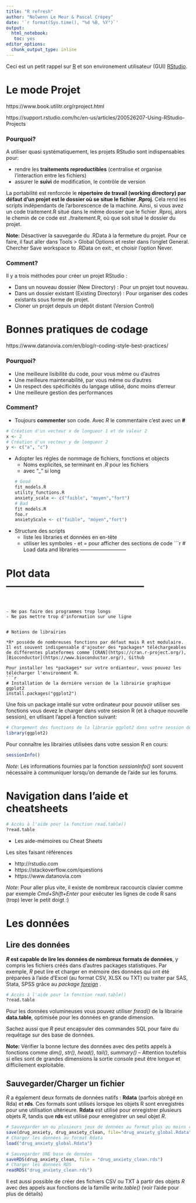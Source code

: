 ```yaml
---
title: "R refresh"
author: "Nolwenn Le Meur & Pascal Crépey"
date: '`r format(Sys.time(), "%d %B, %Y")`'
output: 
  html_notebook:
   toc: yes
editor_options: 
  chunk_output_type: inline
---
```


Ceci est un petit rappel sur [R](https://cran.r-project.org) et son environement utilisateur (GUI) [RStudio](https://rstudio.org).

# Le mode Projet

 https://www.book.utilitr.org/rproject.html
 
 https://support.rstudio.com/hc/en-us/articles/200526207-Using-RStudio-Projects
 
 
### Pourquoi?

A utiliser quasi systématiquement, les projets RStudio sont indispensables pour:

- rendre les **traitements reproductibles** (centralise et organise l'interaction entre les fichiers)
- assurer le **suivi** de modification, le contrôle de version


La portabilité est renforcée le **répertoire de travail (working directory) par défaut d’un projet est le dossier où se situe le fichier .Rproj**. Cela rend les scripts indépendants de l’arborescence de la machine. Ainsi, si vous avez un code traitement.R situé dans le même dossier que le fichier .Rproj, alors le chemin de ce code est ./traitement.R, où que soit situé le dossier du projet.

**Note:**
Désactiver la sauvegarde du .RData à la fermeture du projet. Pour ce faire, il faut aller dans Tools > Global Options et rester dans l’onglet General. Chercher Save workspace to .RData on exit:, et choisir l’option Never.

### Comment?

Il y a trois méthodes pour créer un projet RStudio :

- Dans un nouveau dossier (New Directory) : Pour un projet tout nouveau.
- Dans un dossier existant (Existing Directory) : Pour organiser des codes existants sous forme de projet.
- Cloner un projet depuis un dépôt distant (Version Control)

# Bonnes pratiques de codage

https://www.datanovia.com/en/blog/r-coding-style-best-practices/

### Pourquoi?

- Une meilleure lisibilité du code, pour vous même ou d'autres
- Une meilleure maintenabilité, par vous même ou d'autres
- Un respect des spécificités du langage utilisé, donc moins d'erreur
- Une meilleure gestion des performances

### Comment?

- Toujours **commenter** son code. Avec *R* le commentaire c'est avec un **#**

```r
# Création d'un vecteur x de longueur 1 et de valeur 2
x <- 2
# Création d'un vecteur y de longueur 2 
y <- c("a", "c")
```

- Adopter les régles de nommage de fichiers, fonctions et objects
  - Noms explicites, se terminant en *.R* pour les fichiers 
  - avec "_" si long
```r
# Good
fit_models.R
utility_functions.R
anxiety_scale <- c("faible", "moyen","fort")
# Bad
fit models.R
foo.r
anxietyScale <- c("faible", "moyen","fort")
```

- Structure des scripts
  - liste les libraries et données en en-tête
  - utiliser les symboles - et = pour afficher des sections de code
```r
# Load data and libraries ---------------------------

# Plot data -----------------------------------------
```


- Ne pas faire des programmes trop longs
- Ne pas mettre trop d'information sur une ligne 


# Notions de librairies

*R* possède de nombreuses fonctions par défaut mais R est modulaire. Il est souvent indispensable d'ajouter des *packages* téléchargeables de différentes plateformes comme [CRAN](https://cran.r-project.org/), [Bioconductor](https://www.bioconductor.org/), Github

Pour installer les *packages* sur votre ordianteur, vous pouvez les télécharger l'environment R.
```r
# Installation de la dernière version de la librairie graphique ggplot2
install.packages("ggplot2")
```

Une fois un package intallé sur votre ordinateur pour pouvoir utiliser ses fonctions vous devez le charger dans votre session R (et à chaque nouvelle session), en utlisant l'appel à fonction suivant:

```r
# Chargement des functions de la librarie ggplot2 dans votre session de travail
library(ggplot2)
```

Pour connaître les librairies utilisées dans votre session R en cours:
```r
sessionInfo()
```

*Note*:
Les informations fournies par la fonction *sessionInfo()* sont souvent nécessaire à communiquer lorsqu'on demande de l'aide sur les forums.

# Navigation dans l’aide et cheatsheets

```r
# Accès à l'aide pour la fonction read.table()
?read.table
```

- Les aide-mémoires ou Cheat Sheets

Les sites faisant références

 - http://rstudio.com
 - https://stackoverflow.com/questions
 - https://www.datanovia.com
 
*Note:*
 Pour aller plus vite, il existe de nombreux raccourcis clavier comme par exemple *Cmd+Shift+Enter* pour exécuter les lignes de code R sans (trop) lever le petit doigt :)
 
# Les données

## Lire des données

***R* est capable de lire les données de nombreux formats de données**, y compris les fichiers créés dans d'autres packages statistiques. Par exemple, *R* peut lire et charger en mémoire des données qui ont été préparées à l'aide d'Excel (au format CSV, XLSX ou TXT) ou  traiter par SAS, Stata, SPSS grâce au *package [foreign](https://cran.r-project.org/web/packages/foreign/index.html)* .


```r
# Accès à l'aide pour la fonction read.table()
?read.table
```

Pour les données volumineuses vous pouvez utiliser *fread()* de la librairie **data.table**, optimisée pour les données en grande dimension.

Sachez aussi que *R* peut encapsuler des commandes SQL pour faire du requêtage sur des base de données.


**Note:**
Vérifier la bonne lecture des données avec des petits appels à fonctions comme *dim()*, *str()*, *head()*, *tail()*, *summary()* -- Attention toutefois si elles sont de grandes dimensions la sortie console peut être longue et difficilement exploitable.

## Sauvegarder/Charger un fichier 

*R* a également deux formats de données natifs : **Rdata** (parfois abrégé en Rda) et **rds**. Ces formats sont utilisés lorsque les objets R sont enregistrés pour une utilisation ultérieure. **Rdata** est utilisé pour enregistrer plusieurs objets *R*, tandis que **rds** est utilisé pour enregistrer un seul objet *R*. 

```r

# Sauvegarder un ou plusieurs jeux de données au format plus ou moins complexe
save(drug_anxiety, drug_anxiety_clean, file="drug_anxiety_global.Rdata")
# Charger les données au format Rdata 
load("drug_anxiety_global.Rdata")

# Sauvegarder UNE base de données
saveRDS(drug_anxiety_clean, file = "drug_anxiety_clean.rds")
# Charger les données RDS
readRDS("drug_anxiety_clean.rds")
```

Il est aussi possible de créer des fichiers CSV ou TXT à partir des objets *R* avec des appels aux fonctions de la famille *write.table()* (voir l'aide pour plus de détails)
